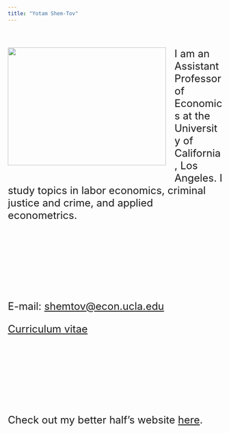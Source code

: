 ```yaml
---
title: "Yotam Shem-Tov"
---
```


 <!-- # To install icons I use the oackage library("icon") that can be installed using: devtools::install_github("ropenscilabs/icon") -->

<!-- To push to github I use the following commands in the command line: -->
<!-- git add --all -->
<!-- git commit -m "CV updates" -->
<!-- git push -u origin master -->

<!-- <br><br> -->

<!-- <br><br> -->

<div class="page__inner-wrap" markdown="1">
<header><h1 class="page__title" itemprop="headline"></h1></header><section class="page__content" itemprop="text"><p><img class="img-responsive" style="float: left; margin: 0px 20px 20px 0px;" src="files/yotam3.jpg" width="370" height="275">
<font size="5"> 


I am an Assistant Professor of Economics at the University of California, Los Angeles. I study topics in labor economics, criminal justice and crime, and applied econometrics. 
<!-- I received a Ph.D. in Economics from UC Berkeley in May 2019. Before that, I completed an M.A. in Economics and a B.A. in Economics and Philosophy from Tel-Aviv University.    -->

&nbsp;

&nbsp;

&nbsp;

<!-- E-mail: shemtov@econ.ucla.edu -->
E-mail: <a href="shemtov@econ.ucla.edu" target="_blank"> shemtov@econ.ucla.edu</a></p></section>
<a href="files/CV_Yotam_ShemTov.pdf" target="_blank">Curriculum vitae</a></p></section>

&nbsp;

&nbsp;

&nbsp;



Check out my better half's website <a href="https://sites.google.com/site/julianalondonovelez/home" target="_blank">here</a>.

<font size="3">
</div>

<br><br>
<br><br>
<!-- <br><br> -->

<!-- --- -->
<!-- ## Working papers -->
<!-- ### New Estimates of the Behavioral and Incapacitation Effects of Prison -->
<!-- #### with Evan K. Rose  (Job Market Paper) -->

<!-- U.S. courts provide constitutionally mandated legal services to indigent defendants via private court-appointed attorneys and public defenders' organizations. I investigate the relative efficacy of these two modes of indigent defense by comparing outcomes of co-defendants assigned either a public defender or a private court-appointed attorney within the same case. Using data from San Francisco and federal district courts, I argue and show empirically that in multiple defendant cases public defender assignment is as good as random. Estimates show that public defenders reduce the probability of any prison sentences by 22%, as well as the length of prison by 10%.   -->

<!-- --- -->
<!-- ## Working papers -->

<!-- aass -->

<!-- aassa -->

<!-- </body> -->



<!-- sdsdsd -->


<!-- <img style="float: right;" src="Screenshot from 2016-05-06 11:00:07.png"> -->



